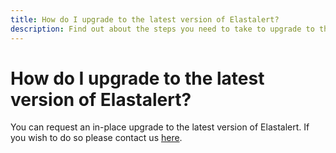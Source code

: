 ```yaml
---
title: How do I upgrade to the latest version of Elastalert?
description: Find out about the steps you need to take to upgrade to the latest version of Elastalert in this help article from Logit.io
---
```


# How do I upgrade to the latest version of Elastalert?

You can request an in-place upgrade to the latest version of Elastalert.
If you wish to do so please contact us [here](https://logit.io/contact-us).